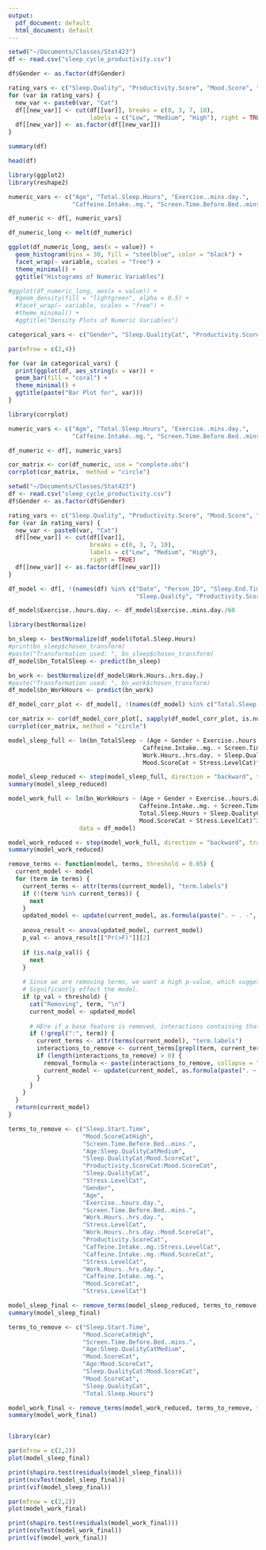 ```yaml
---
output:
  pdf_document: default
  html_document: default
---
```

```r

setwd("~/Documents/Classes/Stat423")
df <- read.csv("sleep_cycle_productivity.csv")

df$Gender <- as.factor(df$Gender)

rating_vars <- c("Sleep.Quality", "Productivity.Score", "Mood.Score", "Stress.Level")
for (var in rating_vars) {
  new_var <- paste0(var, "Cat")
  df[[new_var]] <- cut(df[[var]], breaks = c(0, 3, 7, 10),
                       labels = c("Low", "Medium", "High"), right = TRUE)
  df[[new_var]] <- as.factor(df[[new_var]])
}

summary(df)

head(df)

```

```r

library(ggplot2)
library(reshape2)

numeric_vars <- c("Age", "Total.Sleep.Hours", "Exercise..mins.day.", 
                  "Caffeine.Intake..mg.", "Screen.Time.Before.Bed..mins.", "Work.Hours..hrs.day.")

df_numeric <- df[, numeric_vars]

df_numeric_long <- melt(df_numeric)

ggplot(df_numeric_long, aes(x = value)) +
  geom_histogram(bins = 30, fill = "steelblue", color = "black") +
  facet_wrap(~ variable, scales = "free") +
  theme_minimal() +
  ggtitle("Histograms of Numeric Variables")

#ggplot(df_numeric_long, aes(x = value)) +
  #geom_density(fill = "lightgreen", alpha = 0.5) +
  #facet_wrap(~ variable, scales = "free") +
  #theme_minimal() +
  #ggtitle("Density Plots of Numeric Variables")

categorical_vars <- c("Gender", "Sleep.QualityCat", "Productivity.ScoreCat", "Mood.ScoreCat", "Stress.LevelCat")

par(mfrow = c(2,4))

for (var in categorical_vars) {
  print(ggplot(df, aes_string(x = var)) +
  geom_bar(fill = "coral") +
  theme_minimal() +
  ggtitle(paste("Bar Plot for", var)))
}

```

```r

library(corrplot)

numeric_vars <- c("Age", "Total.Sleep.Hours", "Exercise..mins.day.", 
                  "Caffeine.Intake..mg.", "Screen.Time.Before.Bed..mins.", "Work.Hours..hrs.day.")

df_numeric <- df[, numeric_vars]

cor_matrix <- cor(df_numeric, use = "complete.obs")
corrplot(cor_matrix,  method = "circle")

```


```r

setwd("~/Documents/Classes/Stat423")
df <- read.csv("sleep_cycle_productivity.csv")
df$Gender <- as.factor(df$Gender)

rating_vars <- c("Sleep.Quality", "Productivity.Score", "Mood.Score", "Stress.Level")
for (var in rating_vars) {
  new_var <- paste0(var, "Cat")
  df[[new_var]] <- cut(df[[var]],
                       breaks = c(0, 3, 7, 10),
                       labels = c("Low", "Medium", "High"),
                       right = TRUE)
  df[[new_var]] <- as.factor(df[[new_var]])
}

df_model <- df[, !(names(df) %in% c("Date", "Person_ID", "Sleep.End.Time",
                                    "Sleep.Quality", "Productivity.Score", "Mood.Score", "Stress.Level"))]

df_model$Exercise..hours.day. <- df_model$Exercise..mins.day./60

library(bestNormalize)

bn_sleep <- bestNormalize(df_model$Total.Sleep.Hours)
#print(bn_sleep$chosen_transform)
#paste("Transformation used: ", bn_sleep$chosen_transform)
df_model$bn_TotalSleep <- predict(bn_sleep)

bn_work <- bestNormalize(df_model$Work.Hours..hrs.day.)
#paste("Transformation used: ", bn_work$chosen_transform)
df_model$bn_WorkHours <- predict(bn_work)

df_model_corr_plot <- df_model[, !(names(df_model) %in% c("Total.Sleep.Hours", "Work.Hours..hrs.day.", "Exercise..mins.day."))]

cor_matrix <- cor(df_model_corr_plot[, sapply(df_model_corr_plot, is.numeric)], use = "complete.obs")
corrplot(cor_matrix, method = "circle")

```

```r

model_sleep_full <- lm(bn_TotalSleep ~ (Age + Gender + Exercise..hours.day. + Sleep.Start.Time +
                                      Caffeine.Intake..mg. + Screen.Time.Before.Bed..mins. +
                                      Work.Hours..hrs.day. + Sleep.QualityCat + Productivity.ScoreCat +
                                      Mood.ScoreCat + Stress.LevelCat)^2, data = df_model)

model_sleep_reduced <- step(model_sleep_full, direction = "backward", trace = 0)
summary(model_sleep_reduced)

model_work_full <- lm(bn_WorkHours ~ (Age + Gender + Exercise..hours.day. + Sleep.Start.Time +
                                     Caffeine.Intake..mg. + Screen.Time.Before.Bed..mins. +
                                     Total.Sleep.Hours + Sleep.QualityCat + Productivity.ScoreCat +
                                     Mood.ScoreCat + Stress.LevelCat)^2,
                    data = df_model)

model_work_reduced <- step(model_work_full, direction = "backward", trace = 0)
summary(model_work_reduced)


```


```r

remove_terms <- function(model, terms, threshold = 0.05) {
  current_model <- model
  for (term in terms) {
    current_terms <- attr(terms(current_model), "term.labels")
    if (!(term %in% current_terms)) {
      next
    }
    updated_model <- update(current_model, as.formula(paste(". ~ . -", term)))
    
    anova_result <- anova(updated_model, current_model)
    p_val <- anova_result[["Pr(>F)"]][2]
    
    if (is.na(p_val)) {
      next
    }
    
    # Since we are removing terms, we want a high p-value, which suggests removing the feature does not 
    # Significantly effect the model.
    if (p_val > threshold) {
      cat("Removing", term, "\n")
      current_model <- updated_model
      
      # HEre if a base feature is removed, interactions containing that feature, will be removed
      if (!grepl(":", term)) {
        current_terms <- attr(terms(current_model), "term.labels")
        interactions_to_remove <- current_terms[grepl(term, current_terms) & grepl(":", current_terms)]
        if (length(interactions_to_remove) > 0) {
          removal_formula <- paste(interactions_to_remove, collapse = " - ")
          current_model <- update(current_model, as.formula(paste(". ~ . -", removal_formula)))
        }
      }
    }
  }
  return(current_model)
}

terms_to_remove <- c("Sleep.Start.Time",
                     "Mood.ScoreCatHigh", 
                     "Screen.Time.Before.Bed..mins.", 
                     "Age:Sleep.QualityCatMedium",
                     "Sleep.QualityCat:Mood.ScoreCat",
                     "Productivity.ScoreCat:Mood.ScoreCat",
                     "Sleep.QualityCat",
                     "Stress.LevelCat",
                     "Gender",
                     "Age",
                     "Exercise..hours.day.",
                     "Screen.Time.Before.Bed..mins.",
                     "Work.Hours..hrs.day.",
                     "Stress.LevelCat",
                     "Work.Hours..hrs.day.:Mood.ScoreCat",
                     "Productivity.ScoreCat",
                     "Caffeine.Intake..mg.:Stress.LevelCat",
                     "Caffeine.Intake..mg.:Mood.ScoreCat",
                     "Stress.LevelCat",
                     "Work.Hours..hrs.day.",
                     "Caffeine.Intake..mg.",
                     "Mood.ScoreCat",
                     "Stress.LevelCat")

model_sleep_final <- remove_terms(model_sleep_reduced, terms_to_remove, threshold = 0.05)
summary(model_sleep_final)


```

```r

terms_to_remove <- c("Sleep.Start.Time", 
                     "Mood.ScoreCatHigh", 
                     "Screen.Time.Before.Bed..mins.", 
                     "Age:Sleep.QualityCatMedium", 
                     "Mood.ScoreCat", 
                     "Age:Mood.ScoreCat", 
                     "Sleep.QualityCat:Mood.ScoreCat",
                     "Mood.ScoreCat",
                     "Sleep.QualityCat",
                     "Total.Sleep.Hours")

model_work_final <- remove_terms(model_work_reduced, terms_to_remove, threshold = 0.05)
summary(model_work_final)



```

```r

library(car)

par(mfrow = c(2,2))
plot(model_sleep_final) 

print(shapiro.test(residuals(model_sleep_final)))
print(ncvTest(model_sleep_final))
print(vif(model_sleep_final))

par(mfrow = c(2,2))
plot(model_work_final)

print(shapiro.test(residuals(model_work_final)))
print(ncvTest(model_work_final))
print(vif(model_work_final))

```


